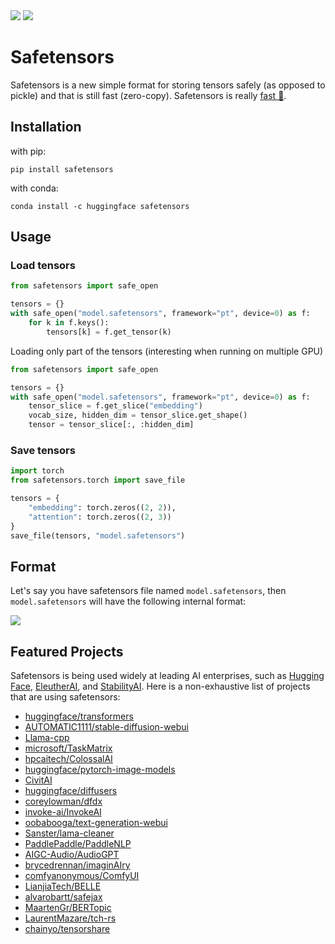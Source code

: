 <!-- DISABLE-FRONTMATTER-SECTIONS -->

<div class="flex justify-center">
    <img class="block dark:hidden" src="https://huggingface.co/datasets/huggingface/documentation-images/resolve/main/safetensors/safetensors-logo-light.svg"/>
    <img class="hidden dark:block" src="https://huggingface.co/datasets/huggingface/documentation-images/resolve/main/safetensors/safetensors-logo-dark.svg"/>
</div>

# Safetensors

Safetensors is a new simple format for storing tensors safely (as opposed to pickle) and that is still fast (zero-copy). Safetensors is really [fast 🚀](./speed).

## Installation

with pip:
```
pip install safetensors
```

with conda:
```
conda install -c huggingface safetensors
```

## Usage

### Load tensors

```python
from safetensors import safe_open

tensors = {}
with safe_open("model.safetensors", framework="pt", device=0) as f:
    for k in f.keys():
        tensors[k] = f.get_tensor(k)
```

Loading only part of the tensors (interesting when running on multiple GPU)

```python
from safetensors import safe_open

tensors = {}
with safe_open("model.safetensors", framework="pt", device=0) as f:
    tensor_slice = f.get_slice("embedding")
    vocab_size, hidden_dim = tensor_slice.get_shape()
    tensor = tensor_slice[:, :hidden_dim]
```

### Save tensors

```python
import torch
from safetensors.torch import save_file

tensors = {
    "embedding": torch.zeros((2, 2)),
    "attention": torch.zeros((2, 3))
}
save_file(tensors, "model.safetensors")
```

## Format

Let's say you have safetensors file named `model.safetensors`, then `model.safetensors` will have the following internal format:

<div class="flex justify-center">
    <img src="https://huggingface.co/datasets/huggingface/documentation-images/resolve/main/safetensors/safetensors-format.svg"/>
</div>

## Featured Projects

Safetensors is being used widely at leading AI enterprises, such as [Hugging Face](https://huggingface.co/), [EleutherAI](https://www.eleuther.ai/), and [StabilityAI](https://stability.ai/). Here is a non-exhaustive list of projects that are using safetensors:

* [huggingface/transformers](https://github.com/huggingface/transformers)
* [AUTOMATIC1111/stable-diffusion-webui](https://github.com/AUTOMATIC1111/stable-diffusion-webui)
* [Llama-cpp](https://github.com/ggerganov/llama.cpp/blob/e6a46b0ed1884c77267dc70693183e3b7164e0e0/convert.py#L537)
* [microsoft/TaskMatrix](https://github.com/microsoft/TaskMatrix)
* [hpcaitech/ColossalAI](https://github.com/hpcaitech/ColossalAI)
* [huggingface/pytorch-image-models](https://github.com/huggingface/pytorch-image-models)
* [CivitAI](https://civitai.com/)
* [huggingface/diffusers](https://github.com/huggingface/diffusers)
* [coreylowman/dfdx](https://github.com/coreylowman/dfdx)
* [invoke-ai/InvokeAI](https://github.com/invoke-ai/InvokeAI)
* [oobabooga/text-generation-webui](https://github.com/oobabooga/text-generation-webui)
* [Sanster/lama-cleaner](https://github.com/Sanster/lama-cleaner)
* [PaddlePaddle/PaddleNLP](https://github.com/PaddlePaddle/PaddleNLP)
* [AIGC-Audio/AudioGPT](https://github.com/AIGC-Audio/AudioGPT)
* [brycedrennan/imaginAIry](https://github.com/brycedrennan/imaginAIry)
* [comfyanonymous/ComfyUI](https://github.com/comfyanonymous/ComfyUI)
* [LianjiaTech/BELLE](https://github.com/LianjiaTech/BELLE)
* [alvarobartt/safejax](https://github.com/alvarobartt/safejax)
* [MaartenGr/BERTopic](https://github.com/MaartenGr/BERTopic)
* [LaurentMazare/tch-rs](https://github.com/LaurentMazare/tch-rs)
* [chainyo/tensorshare](https://github.com/chainyo/tensorshare)
